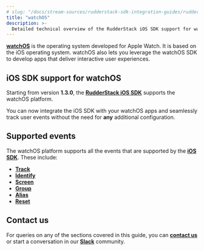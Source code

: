 ```yaml
---
# slug: "/docs/stream-sources/rudderstack-sdk-integration-guides/rudderstack-ios-sdk"
title: "watchOS"
description: >-
  Detailed technical overview of the RudderStack iOS SDK support for watchOS.
---
```


[**watchOS**](https://developer.apple.com/watchos/) is the operating system developed for Apple Watch. It is based on the iOS operating system. watchOS also lets you leverage the watchOS SDK to develop apps that deliver interactive user experiences.

## iOS SDK support for watchOS

Starting from version <strong>1.3.0</strong>, the [**RudderStack iOS SDK**](https://rudderstack.com/docs/stream-sources/rudderstack-sdk-integration-guides/rudderstack-ios-sdk/) supports the watchOS platform. 

<div class="successBlock">

You can now integrate the iOS SDK with your watchOS apps and seamlessly track user events without the need for <strong>any</strong> additional configuration.
</div>

## Supported events

The watchOS platform supports all the events that are supported by the [**iOS SDK**](https://rudderstack.com/docs/stream-sources/rudderstack-sdk-integration-guides/rudderstack-ios-sdk/). These include:

* [**Track**](https://rudderstack.com/docs/stream-sources/rudderstack-sdk-integration-guides/rudderstack-ios-sdk/#track)
* [**Identify**](https://rudderstack.com/docs/stream-sources/rudderstack-sdk-integration-guides/rudderstack-ios-sdk/#identify)
* [**Screen**](https://rudderstack.com/docs/stream-sources/rudderstack-sdk-integration-guides/rudderstack-ios-sdk/#screen)
* [**Group**](https://rudderstack.com/docs/stream-sources/rudderstack-sdk-integration-guides/rudderstack-ios-sdk/#group)
* [**Alias**](https://rudderstack.com/docs/stream-sources/rudderstack-sdk-integration-guides/rudderstack-ios-sdk/#alias)
* [**Reset**](https://rudderstack.com/docs/stream-sources/rudderstack-sdk-integration-guides/rudderstack-ios-sdk/#reset)

## Contact us

For queries on any of the sections covered in this guide, you can [**contact us**](mailto:%20docs@rudderstack.com) or start a conversation in our [**Slack**](https://rudderstack.com/join-rudderstack-slack-community) community.
